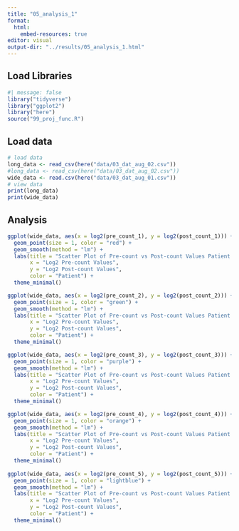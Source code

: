 ```yaml
---
title: "05_analysis_1"
format:
  html:
    embed-resources: true
editor: visual
output-dir: "../results/05_analysis_1.html"
---
```


## Load Libraries

```r
#| message: false
library("tidyverse")
library("ggplot2")
library("here")
source("99_proj_func.R")
```

## Load data

```r
# load data
long_data <- read_csv(here("data/03_dat_aug_02.csv"))
#long_data <- read_csv(here("data/03_dat_aug_02.csv"))
wide_data <- read.csv(here("data/03_dat_aug_01.csv"))
# view data
print(long_data)
print(wide_data)
```

## Analysis

```r

ggplot(wide_data, aes(x = log2(pre_count_1), y = log2(post_count_1))) +
  geom_point(size = 1, color = "red") +
  geom_smooth(method = "lm") +
  labs(title = "Scatter Plot of Pre-count vs Post-count Values Patient 1",
       x = "Log2 Pre-count Values",
       y = "Log2 Post-count Values",
       color = "Patient") +
  theme_minimal() 

ggplot(wide_data, aes(x = log2(pre_count_2), y = log2(post_count_2))) +
  geom_point(size = 1, color = "green") +
  geom_smooth(method = "lm") +
  labs(title = "Scatter Plot of Pre-count vs Post-count Values Patient 2",
       x = "Log2 Pre-count Values",
       y = "Log2 Post-count Values",
       color = "Patient") +
  theme_minimal() 

ggplot(wide_data, aes(x = log2(pre_count_3), y = log2(post_count_3))) +
  geom_point(size = 1, color = "purple") +
  geom_smooth(method = "lm") +
  labs(title = "Scatter Plot of Pre-count vs Post-count Values Patient 3",
       x = "Log2 Pre-count Values",
       y = "Log2 Post-count Values",
       color = "Patient") +
  theme_minimal() 

ggplot(wide_data, aes(x = log2(pre_count_4), y = log2(post_count_4))) +
  geom_point(size = 1, color = "orange") +
  geom_smooth(method = "lm") +
  labs(title = "Scatter Plot of Pre-count vs Post-count Values Patient 4",
       x = "Log2 Pre-count Values",
       y = "Log2 Post-count Values",
       color = "Patient") +
  theme_minimal() 
  
ggplot(wide_data, aes(x = log2(pre_count_5), y = log2(post_count_5))) +
  geom_point(size = 1, color = "lightblue") +
  geom_smooth(method = "lm") +
  labs(title = "Scatter Plot of Pre-count vs Post-count Values Patient 5",
       x = "Log2 Pre-count Values",
       y = "Log2 Post-count Values",
       color = "Patient") +
  theme_minimal() 
```
